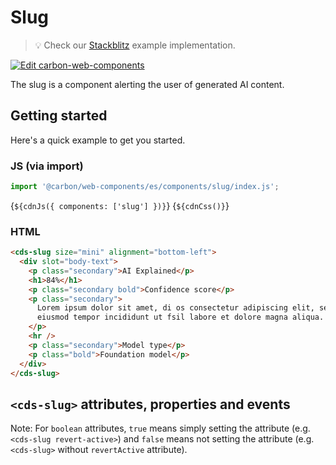
<Meta of={SlugStories} />

# Slug

> 💡 Check our
> [Stackblitz](https://stackblitz.com/github/carbon-design-system/carbon-for-ibm-dotcom/tree/main/packages/web-components/examples/stackblitz/basic/components/slug)
> example implementation.

[![Edit carbon-web-components](https://developer.stackblitz.com/img/open_in_stackblitz.svg)](https://stackblitz.com/github/carbon-design-system/carbon-for-ibm-dotcom/tree/main/packages/carbon-web-components/examples/stackblitz/basic/components/slug)

The slug is a component alerting the user of generated AI content.

## Getting started

Here's a quick example to get you started.

### JS (via import)

```javascript
import '@carbon/web-components/es/components/slug/index.js';
```

<Markdown>{`${cdnJs({ components: ['slug'] })}`}</Markdown>
<Markdown>{`${cdnCss()}`}</Markdown>

### HTML

```html
<cds-slug size="mini" alignment="bottom-left">
  <div slot="body-text">
    <p class="secondary">AI Explained</p>
    <h1>84%</h1>
    <p class="secondary bold">Confidence score</p>
    <p class="secondary">
      Lorem ipsum dolor sit amet, di os consectetur adipiscing elit, sed do
      eiusmod tempor incididunt ut fsil labore et dolore magna aliqua.
    </p>
    <hr />
    <p class="secondary">Model type</p>
    <p class="bold">Foundation model</p>
  </div>
</cds-slug>
```

## `<cds-slug>` attributes, properties and events

Note: For `boolean` attributes, `true` means simply setting the attribute (e.g.
`<cds-slug revert-active>`) and `false` means not setting the attribute (e.g.
`<cds-slug>` without `revertActive` attribute).

<ArgsTable of="cds-slug" />
